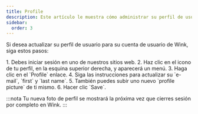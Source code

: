 ```yaml
---
title: Profile
description: Este artículo le muestra cómo administrar su perfil de usuario en Wink
sidebar:
  order: 3
---
```


Si desea actualizar su perfil de usuario para su cuenta de usuario de Wink, siga estos pasos:

<Steps>
  1. Debes iniciar sesión en uno de nuestros sitios web.
  2. Haz clic en el icono de tu perfil, en la esquina superior derecha, y aparecerá un menú.
  3. Haga clic en el `Profile` enlace.
  4. Siga las instrucciones para actualizar su `e-mail`, `first` y `last name`.
  5. También puedes subir uno nuevo `profile picture` de ti mismo.
  6. Hacer clic `Save`.
</Steps>


:::nota
Tu nueva foto de perfil se mostrará la próxima vez que cierres sesión por completo en Wink.
:::

